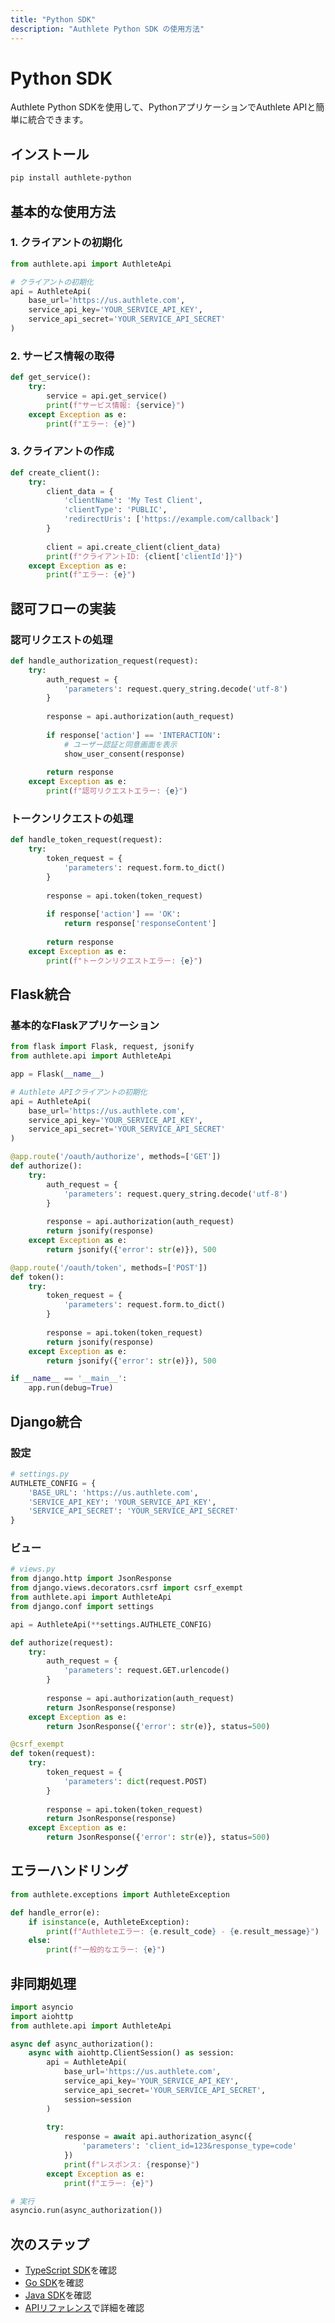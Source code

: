 ```yaml
---
title: "Python SDK"
description: "Authlete Python SDK の使用方法"
---
```


# Python SDK

Authlete Python SDKを使用して、PythonアプリケーションでAuthlete APIと簡単に統合できます。

## インストール

```bash
pip install authlete-python
```

## 基本的な使用方法

### 1. クライアントの初期化

```python
from authlete.api import AuthleteApi

# クライアントの初期化
api = AuthleteApi(
    base_url='https://us.authlete.com',
    service_api_key='YOUR_SERVICE_API_KEY',
    service_api_secret='YOUR_SERVICE_API_SECRET'
)
```

### 2. サービス情報の取得

```python
def get_service():
    try:
        service = api.get_service()
        print(f"サービス情報: {service}")
    except Exception as e:
        print(f"エラー: {e}")
```

### 3. クライアントの作成

```python
def create_client():
    try:
        client_data = {
            'clientName': 'My Test Client',
            'clientType': 'PUBLIC',
            'redirectUris': ['https://example.com/callback']
        }
        
        client = api.create_client(client_data)
        print(f"クライアントID: {client['clientId']}")
    except Exception as e:
        print(f"エラー: {e}")
```

## 認可フローの実装

### 認可リクエストの処理

```python
def handle_authorization_request(request):
    try:
        auth_request = {
            'parameters': request.query_string.decode('utf-8')
        }
        
        response = api.authorization(auth_request)
        
        if response['action'] == 'INTERACTION':
            # ユーザー認証と同意画面を表示
            show_user_consent(response)
        
        return response
    except Exception as e:
        print(f"認可リクエストエラー: {e}")
```

### トークンリクエストの処理

```python
def handle_token_request(request):
    try:
        token_request = {
            'parameters': request.form.to_dict()
        }
        
        response = api.token(token_request)
        
        if response['action'] == 'OK':
            return response['responseContent']
        
        return response
    except Exception as e:
        print(f"トークンリクエストエラー: {e}")
```

## Flask統合

### 基本的なFlaskアプリケーション

```python
from flask import Flask, request, jsonify
from authlete.api import AuthleteApi

app = Flask(__name__)

# Authlete APIクライアントの初期化
api = AuthleteApi(
    base_url='https://us.authlete.com',
    service_api_key='YOUR_SERVICE_API_KEY',
    service_api_secret='YOUR_SERVICE_API_SECRET'
)

@app.route('/oauth/authorize', methods=['GET'])
def authorize():
    try:
        auth_request = {
            'parameters': request.query_string.decode('utf-8')
        }
        
        response = api.authorization(auth_request)
        return jsonify(response)
    except Exception as e:
        return jsonify({'error': str(e)}), 500

@app.route('/oauth/token', methods=['POST'])
def token():
    try:
        token_request = {
            'parameters': request.form.to_dict()
        }
        
        response = api.token(token_request)
        return jsonify(response)
    except Exception as e:
        return jsonify({'error': str(e)}), 500

if __name__ == '__main__':
    app.run(debug=True)
```

## Django統合

### 設定

```python
# settings.py
AUTHLETE_CONFIG = {
    'BASE_URL': 'https://us.authlete.com',
    'SERVICE_API_KEY': 'YOUR_SERVICE_API_KEY',
    'SERVICE_API_SECRET': 'YOUR_SERVICE_API_SECRET'
}
```

### ビュー

```python
# views.py
from django.http import JsonResponse
from django.views.decorators.csrf import csrf_exempt
from authlete.api import AuthleteApi
from django.conf import settings

api = AuthleteApi(**settings.AUTHLETE_CONFIG)

def authorize(request):
    try:
        auth_request = {
            'parameters': request.GET.urlencode()
        }
        
        response = api.authorization(auth_request)
        return JsonResponse(response)
    except Exception as e:
        return JsonResponse({'error': str(e)}, status=500)

@csrf_exempt
def token(request):
    try:
        token_request = {
            'parameters': dict(request.POST)
        }
        
        response = api.token(token_request)
        return JsonResponse(response)
    except Exception as e:
        return JsonResponse({'error': str(e)}, status=500)
```

## エラーハンドリング

```python
from authlete.exceptions import AuthleteException

def handle_error(e):
    if isinstance(e, AuthleteException):
        print(f"Authleteエラー: {e.result_code} - {e.result_message}")
    else:
        print(f"一般的なエラー: {e}")
```

## 非同期処理

```python
import asyncio
import aiohttp
from authlete.api import AuthleteApi

async def async_authorization():
    async with aiohttp.ClientSession() as session:
        api = AuthleteApi(
            base_url='https://us.authlete.com',
            service_api_key='YOUR_SERVICE_API_KEY',
            service_api_secret='YOUR_SERVICE_API_SECRET',
            session=session
        )
        
        try:
            response = await api.authorization_async({
                'parameters': 'client_id=123&response_type=code'
            })
            print(f"レスポンス: {response}")
        except Exception as e:
            print(f"エラー: {e}")

# 実行
asyncio.run(async_authorization())
```

## 次のステップ

- [TypeScript SDK](/ja/sdk/typescript)を確認
- [Go SDK](/ja/sdk/go)を確認
- [Java SDK](/ja/sdk/java)を確認
- [APIリファレンス](/ja/api-reference)で詳細を確認
